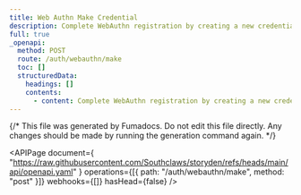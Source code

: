 ```yaml
---
title: Web Authn Make Credential
description: Complete WebAuthn registration by creating a new credential.
full: true
_openapi:
  method: POST
  route: /auth/webauthn/make
  toc: []
  structuredData:
    headings: []
    contents:
      - content: Complete WebAuthn registration by creating a new credential.
---
```


{/* This file was generated by Fumadocs. Do not edit this file directly. Any changes should be made by running the generation command again. */}

<APIPage
  document={
    "https://raw.githubusercontent.com/Southclaws/storyden/refs/heads/main/api/openapi.yaml"
  }
  operations={[{ path: "/auth/webauthn/make", method: "post" }]}
  webhooks={[]}
  hasHead={false}
/>

